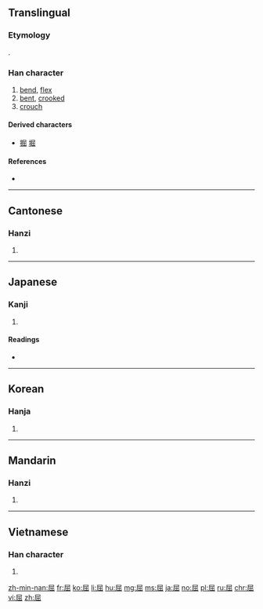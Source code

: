 ==Translingual==

===Etymology===
{{Han etyl}}
{{Han simp|𡲶}}.

===Han character===
{{Han char|rn=44|rad=尸|as=05|sn=8|four=7727<sub>2</sub>|canj=尸山山 (SUU)|ids=⿸尸出}}

# [[bend]], [[flex]]
# [[bent]], [[crooked]]
# [[crouch]]

====Derived characters====
* [[掘]] [[堀]]

====References====
* {{Han ref|kx=0301.070|dkj=07669|dj=0597.140|hdz=20970.110|uh=5C48|ud=23624|bh=A97D|bd=43389}}

----

==Cantonese==

===Hanzi===
{{yue-hanzi|jyut=[[wat1]]|y=wat1}}

# {{defn|lang=yue|sort=尸05}}

----

==Japanese==

===Kanji===
{{ja-kanji|grade=c|rs=尸05}}

# {{defn|lang=ja|sort=尸05}}

====Readings====
* {{ja-readings|goon=[[くち]] (kuchi), [[ごち]] (gochi)|kanon=[[くつ]] (kutsu)|kun=[[かがむ]] (kagamu), [[かがめる]] (kagameru)}}

----

==Korean==

===Hanja===
{{ko-hanja|hangeul=굴|rv=gul|mr=kul}}

# {{defn|lang=ko|sort=尸05}}

----

==Mandarin==

===Hanzi===
{{cmn-hanzi|pin=[[qū]] ([[qu1]])|wg=ch'ü<sup>1</sup>}}

# {{defn|lang=cmn|sort=尸05}}

----

==Vietnamese==

===Han character===
{{vi-hantu|[[khuất]], [[quất]]|rs=尸05}}

# {{defn|lang=vi}}

[[zh-min-nan:屈]]
[[fr:屈]]
[[ko:屈]]
[[li:屈]]
[[hu:屈]]
[[mg:屈]]
[[ms:屈]]
[[ja:屈]]
[[no:屈]]
[[pl:屈]]
[[ru:屈]]
[[chr:屈]]
[[vi:屈]]
[[zh:屈]]